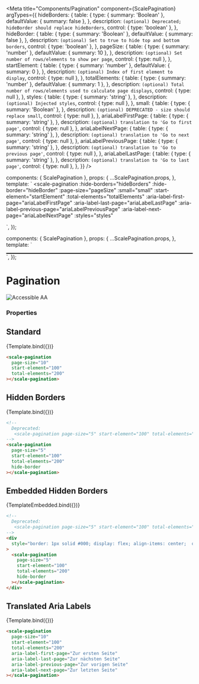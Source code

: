 
<Meta
  title="Components/Pagination"
  component={ScalePagination}
  argTypes={{
    hideBorders: {
      table: {
        type: { summary: 'Boolean' },
        defaultValue: { summary: false },
      },
      description: `(optional) Deprecated; hideBorder should replace hideBorders`,
      control: { type: 'boolean' },
    },
    hideBorder: {
      table: {
        type: { summary: 'Boolean' },
        defaultValue: { summary: false },
      },
      description: `(optional) Set to true to hide top and bottom borders`,
      control: { type: 'boolean' },
    },
    pageSize: {
      table: {
        type: { summary: 'number' },
        defaultValue: { summary: 10 },
      },
      description: `(optional) Set number of rows/elements to show per page`,
      control: { type: null },
    },
    startElement: {
      table: {
        type: { summary: 'number' },
        defaultValue: { summary: 0 },
      },
      description: `(optional) Index of first element to display`,
      control: { type: null },
    },
    totalElements: {
      table: {
        type: { summary: 'number' },
        defaultValue: { summary: 1 },
      },
      description: `(optional) Total number of rows/elements used to calculate page displays`,
      control: { type: null },
    },
    styles: {
      table: {
        type: { summary: 'string' },
      },
      description: `(optional) Injected styles`,
      control: { type: null },
    },
    small: {
      table: {
        type: { summary: 'Boolean' },
      },
      description: `(optional) DEPRECATED - size should replace small`,
      control: { type: null },
    },
    ariaLabelFirstPage: {
      table: {
        type: { summary: 'string' },
      },
      description: `(optional) translation to 'Go to first page'`,
      control: { type: null },
    },
    ariaLabelNextPage: {
      table: {
        type: { summary: 'string' },
      },
      description: `(optional) translation to 'Go to next page'`,
      control: { type: null },
    },
    ariaLabelPreviousPage: {
      table: {
        type: { summary: 'string' },
      },
      description: `(optional) translation to 'Go to previous page'`,
      control: { type: null },
    },
    ariaLabelLastPage: {
      table: {
        type: { summary: 'string' },
      },
      description: `(optional) translation to 'Go to last page'`,
      control: { type: null },
    },
  }}
/>

  components: { ScalePagination },
  props: {
    ...ScalePagination.props,
  },
  template: `
    <scale-pagination
    :hide-borders="hideBorders"
    :hide-border="hideBorder"
    :page-size="pageSize"
    :small="small"
    :start-element="startElement"
    :total-elements="totalElements"
    :aria-label-first-page="ariaLabelFirstPage"
    :aria-label-last-page="ariaLabelLastPage"
    :aria-label-previous-page="ariaLabelPreviousPage"
    :aria-label-next-page="ariaLabelNextPage"
    :styles="styles"
  >
  </scale-pagination>
        `,
});

  components: { ScalePagination },
  props: {
    ...ScalePagination.props,
  },
  template: `
  <div style="border: 1px solid #000; display: flex; align-items: center;  overflow: auto;">
    <scale-pagination
        :hide-borders="hideBorders"
        :hide-border="hideBorder"
        :page-size="pageSize"
        :small="small"
        :start-element="startElement"
        :total-elements="totalElements"
        :styles="styles"
    >
    </scale-pagination>
  </div>`,
});

<div
  style={{
    display: 'inline-flex',
    alignItems: 'center',
    justifyContent: 'space-between',
    width: '100%',
  }}
>
  <h1>Pagination</h1>
  <img src="assets/aa.png" alt="Accessible AA" />
</div>

### Properties

## Standard

<Canvas withSource="none">
  <Story
    name="Standard"
    args={{
      pageSize: 10,
      startElement: 100,
      totalElements: 200,
    }}
  >
    {Template.bind({})}
  </Story>
</Canvas>

<ArgsTable story="Standard" />

```html
<scale-pagination
  page-size="10"
  start-element="100"
  total-elements="200"
></scale-pagination>
```

## Hidden Borders

<Canvas withSource="none">
  <Story
    name="Hidden Borders"
    args={{
      pageSize: 5,
      startElement: 100,
      totalElements: 200,
      hideBorder: true,
    }}
  >
    {Template.bind({})}
  </Story>
</Canvas>

```html
<!--
  Deprecated:
   <scale-pagination page-size="5" start-element="100" total-elements="200" hide-borders></scale-pagination>
-->
<scale-pagination
  page-size="5"
  start-element="100"
  total-elements="200"
  hide-border
></scale-pagination>
```

## Embedded Hidden Borders

<Canvas withSource="none">
  <Story
    name=" Embedded Hidden Borders"
    args={{
      pageSize: 5,
      startElement: 100,
      totalElements: 200,
      hideBorder: true,
    }}
  >
    {TemplateEmbedded.bind({})}
  </Story>
</Canvas>

```html
<!--
  Deprecated:
   <scale-pagination page-size="5" start-element="100" total-elements="200" hide-borders></scale-pagination>
-->
<div
  style="border: 1px solid #000; display: flex; align-items: center;  overflow: auto;"
>
  <scale-pagination
    page-size="5"
    start-element="100"
    total-elements="200"
    hide-border
  ></scale-pagination>
</div>
```

## Translated Aria Labels

<Canvas withSource="none">
  <Story
    name="Translated Aria Labels"
    args={{
      pageSize: 10,
      startElement: 100,
      totalElements: 200,
      ariaLabelFirstPage: 'Zur ersten Seite',
      ariaLabelLastPage: 'Zur letzten Seite',
      ariaLabelPreviousPage: 'Zur vorigen Seite',
      ariaLabelNextPage: 'Zur nächsten Seite',
    }}
  >
    {Template.bind({})}
  </Story>
</Canvas>

<ArgsTable story="Standard" />

```html
<scale-pagination
  page-size="10"
  start-element="100"
  total-elements="200"
  aria-label-first-page="Zur ersten Seite"
  aria-label-last-page="Zur nächsten Seite"
  aria-label-previous-page="Zur vorigen Seite"
  aria-label-next-page="Zur letzten Seite"
></scale-pagination>
```
